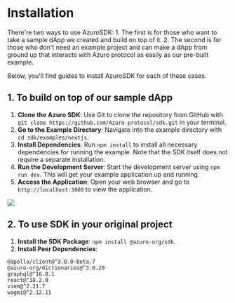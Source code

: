 
# Installation

<Callout type="info">
There're two ways to use AzuroSDK:
1. The first is for those who want to take a sample dApp we created and build on top of it.
2. The second is for those who don't need an example project and can make a dApp from ground up that interacts with Azuro protocol as easily as our pre-built example.

Below, you'll find guides to install AzuroSDK for each of these cases.
</Callout>

## 1. To build on top of our sample dApp

1. **Clone the Azuro SDK**: Use Git to clone the repository from GitHub with `git clone https://github.com/Azuro-protocol/sdk.git` in your terminal.
2. **Go to the Example Directory**: Navigate into the example directory with `cd sdk/examples/nextjs`.
3. **Install Dependencies**: Run `npm install` to install all necessary dependencies for running the example. Note that the SDK itself does not require a separate installation.
4. **Run the Development Server**: Start the development server using `npm run dev`. This will get your example application up and running.
5. **Access the Application**: Open your web browser and go to `http://localhost:3000` to view the application.

<Image
  src="/images/sdk/setupSDK.gif"
  width={1152}
  height={648}
/>

## 2. To use SDK in your original project

1. **Install the SDK Package**:  `npm install @azuro-org/sdk`.
2. **Install Peer Dependencies**:

```
@apollo/client@^3.8.0-beta.7
@azuro-org/dictionaries@^3.0.20
graphql@^16.8.1
react@^18.2.0
viem@^2.21.7
wagmi@^2.12.11
```
